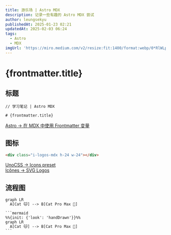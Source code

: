 ```yaml
---
title: 游乐场 | Astro MDX
description: 记录一些有趣的 Astro MDX 尝试
author: leungsekyu
publishedAt: 2025-01-23 02:21
updatedAt: 2025-02-03 06:24
tags:
  - Astro
  - MDX
imgUrl: 'https://miro.medium.com/v2/resize:fit:1400/format:webp/0*RlWLpB_2pBQ4F3gu'
---
```


# {frontmatter.title}

## 标题

```mdx
// 学习笔记 | Astro MDX

# {frontmatter.title}
```

[Astro → 在 MDX 中使用 Frontmatter 变量](https://docs.astro.build/zh-cn/guides/integrations-guide/mdx/#%E5%9C%A8-mdx-%E4%B8%AD%E4%BD%BF%E7%94%A8-frontmatter-%E5%8F%98%E9%87%8F)

## 图标

<div class="i-logos-mdx h-24 w-24"></div>

```html
<div class="i-logos-mdx h-24 w-24"></div>
```

[UnoCSS → Icons preset](https://unocss.dev/presets/icons#icons-preset)  
[Icônes → SVG Logos](https://icones.js.org/collection/logos)

## 流程图

```mermaid
graph LR
  A[Cat 🐱] --> B[Cat Pro Max 🐯]
```

````mdx
```mermaid
%%{init: {'look': 'handDrawn'}}%%
graph LR
  A[Cat 🐱] --> B[Cat Pro Max 🐯]
```
````
